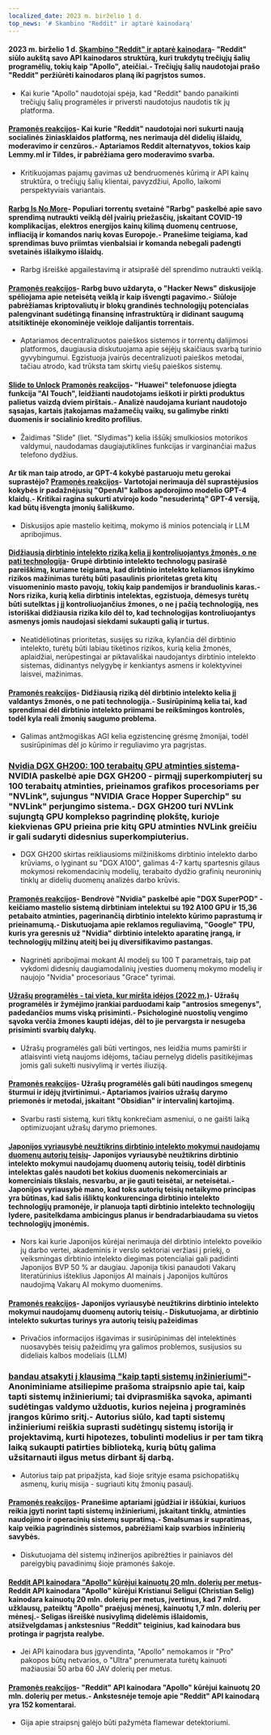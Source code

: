 ```yaml
---
localized_date: 2023 m. birželio 1 d.
top_news: '# Skambino "Reddit" ir aptarė kainodarą'
---
```




<CallToAction />

<Steps>

#### 2023 m. birželio 1 d. [Skambino "Reddit" ir aptarė kainodarą](https://old.reddit.com/r/apolloapp/comments/13ws4w3/had_a_call_with_reddit_to_discuss_pricing_bad/)- "Reddit" siūlo aukštą savo API kainodaros struktūrą, kuri trukdytų trečiųjų šalių programėlių, tokių kaip "Apollo", ateičiai.- Trečiųjų šalių naudotojai prašo "Reddit" peržiūrėti kainodaros planą iki pagrįstos sumos.

- Kai kurie "Apollo" naudotojai spėja, kad "Reddit" bando panaikinti trečiųjų šalių programėles ir priversti naudotojus naudotis tik jų platforma.

#### [Pramonės reakcijos](http://news.ycombinator.com/item?id=36141083)- Kai kurie "Reddit" naudotojai nori sukurti naują socialinės žiniasklaidos platformą, nes nerimauja dėl didelių išlaidų, moderavimo ir cenzūros.- Aptariamos Reddit alternatyvos, tokios kaip Lemmy.ml ir Tildes, ir pabrėžiama gero moderavimo svarba.

- Kritikuojamas pajamų gavimas už bendruomenės kūrimą ir API kainų struktūra, o trečiųjų šalių klientai, pavyzdžiui, Apollo, laikomi perspektyviais variantais.

#### [Rarbg Is No More](https://web.archive.org/web/20230531105653/https://rarbg.to/index80.php)- Populiari torrentų svetainė "Rarbg" paskelbė apie savo sprendimą nutraukti veiklą dėl įvairių priežasčių, įskaitant COVID-19 komplikacijas, elektros energijos kainų kilimą duomenų centruose, infliaciją ir komandos narių kovas Europoje.- Pranešime teigiama, kad sprendimas buvo priimtas vienbalsiai ir komanda nebegali padengti svetainės išlaikymo išlaidų.

- Rarbg išreiškė apgailestavimą ir atsiprašė dėl sprendimo nutraukti veiklą.

#### [Pramonės reakcijos](http://news.ycombinator.com/item?id=36136819)- Rarbg buvo uždaryta, o "Hacker News" diskusijoje spėliojama apie neteisėtą veiklą ir kaip išvengti pagavimo.- Siūloje pabrėžiamas kriptovaliutų ir blokų grandinės technologijų potencialas palengvinant sudėtingą finansinę infrastruktūrą ir didinant saugumą atsitiktinėje ekonominėje veikloje dalijantis torrentais.

- Aptariamos decentralizuotos paieškos sistemos ir torrentų dalijimosi platformos, daugiausia diskutuojama apie sėjėjų skaičiaus svarbą turinio gyvybingumui. Egzistuoja įvairūs decentralizuoti paieškos metodai, tačiau atrodo, kad trūksta tam skirtų viešų paieškos sistemų.

#### [Slide to Unlock](https://cs.uwaterloo.ca/~csk/slide/) [Pramonės reakcijos](http://news.ycombinator.com/item?id=36138304)- "Huawei" telefonuose įdiegta funkcija "AI Touch", leidžianti naudotojams ieškoti ir pirkti produktus palietus vaizdą dviem pirštais.- Analizė naudojama kuriant naudotojo sąsajas, kartais įtakojamas mažamečių vaikų, su galimybe rinkti duomenis ir socialinio kredito profilius.

- Žaidimas "Slide" (liet. "Slydimas") kelia iššūkį smulkiosios motorikos valdymui, naudodamas daugiajutiklines funkcijas ir varginančiai mažus telefono dydžius.

#### Ar tik man taip atrodo, ar GPT-4 kokybė pastaruoju metu gerokai suprastėjo? [Pramonės reakcijos](http://news.ycombinator.com/item?id=36134249)- Vartotojai nerimauja dėl suprastėjusios kokybės ir padažnėjusių "OpenAI" kalbos apdorojimo modelio GPT-4 klaidų.- Kritikai ragina sukurti atvirojo kodo "nesuderintą" GPT-4 versiją, kad būtų išvengta įmonių šališkumo.

- Diskusijos apie mastelio keitimą, mokymo iš minios potencialą ir LLM apribojimus.

#### [Didžiausią dirbtinio intelekto riziką kelia jį kontroliuojantys žmonės, o ne pati technologija](https://aisnakeoil.substack.com/p/is-avoiding-extinction-from-ai-really)- Grupė dirbtinio intelekto technologų pasirašė pareiškimą, kuriame teigiama, kad dirbtinio intelekto keliamos išnykimo rizikos mažinimas turėtų būti pasaulinis prioritetas greta kitų visuomeninio masto pavojų, tokių kaip pandemijos ir branduolinis karas.- Nors rizika, kurią kelia dirbtinis intelektas, egzistuoja, dėmesys turėtų būti sutelktas į jį kontroliuojančius žmones, o ne į pačią technologiją, nes istoriškai didžiausia rizika kilo dėl to, kad technologijas kontroliuojantys asmenys jomis naudojasi siekdami sukaupti galią ir turtus.

- Neatidėliotinas prioritetas, susijęs su rizika, kylančia dėl dirbtinio intelekto, turėtų būti labiau tikėtinos rizikos, kurią kelia žmonės, aplaidžiai, nerūpestingai ar piktavališkai naudojantys dirbtinio intelekto sistemas, didinantys nelygybę ir kenkiantys asmens ir kolektyvinei laisvei, mažinimas.

#### [Pramonės reakcijos](http://news.ycombinator.com/item?id=36139852)- Didžiausią riziką dėl dirbtinio intelekto kelia jį valdantys žmonės, o ne pati technologija.- Susirūpinimą kelia tai, kad sprendimai dėl dirbtinio intelekto priimami be reikšmingos kontrolės, todėl kyla reali žmonių saugumo problema.

- Galimas antžmogiškas AGI kelia egzistencinę grėsmę žmonijai, todėl susirūpinimas dėl jo kūrimo ir reguliavimo yra pagrįstas.

### [Nvidia DGX GH200: 100 terabaitų GPU atminties sistema](https://developer.nvidia.com/blog/announcing-nvidia-dgx-gh200-first-100-terabyte-gpu-memory-system/)- NVIDIA paskelbė apie DGX GH200 - pirmąjį superkompiuterį su 100 terabaitų atminties, prieinamos grafikos procesoriams per "NVLink", sujungus "NVIDIA Grace Hopper Superchip" su "NVLink" perjungimo sistema.- DGX GH200 turi NVLink sujungtą GPU komplekso pagrindinę plokštę, kurioje kiekvienas GPU prieina prie kitų GPU atminties NVLink greičiu ir gali sudaryti didesnius superkompiuterius.

- DGX GH200 skirtas reikliausioms milžiniškoms dirbtinio intelekto darbo krūviams, o lyginant su "DGX A100", galimas 4-7 kartų spartesnis gilaus mokymosi rekomendacinių modelių, terabaito dydžio grafinių neuroninių tinklų ar didelių duomenų analizės darbo krūvis.

#### [Pramonės reakcijos](http://news.ycombinator.com/item?id=36133226)- Bendrovė "Nvidia" paskelbė apie "DGX SuperPOD" - keičiamo mastelio sistemą dirbtiniam intelektui su 192 A100 GPU ir 15,36 petabaito atminties, pagerinančią dirbtinio intelekto kūrimo paprastumą ir prieinamumą.- Diskutuojama apie reklamos reguliavimą, "Google" TPU, kuris yra geresnis už "Nvidia" dirbtinio intelekto aparatinę įrangą, ir technologijų milžinų ateitį bei jų diversifikavimo pastangas.

- Nagrinėti apribojimai mokant AI modelį su 100 T parametrais, taip pat vykdomi didesnių daugiamodalinių įvesties duomenų mokymo modelių ir naujojo "Nvidia" procesoriaus "Grace" tyrimai.

#### [Užrašų programėlės - tai vieta, kur miršta idėjos (2022 m.)](https://www.reproof.app/blog/notes-apps-help-us-forget)- Užrašų programėlės ir žymėjimo įrankiai parduodami kaip "antrosios smegenys", padedančios mums viską prisiminti.- Psichologinė nuostolių vengimo sąvoka verčia žmones kaupti idėjas, dėl to jie pervargsta ir nesugeba prisiminti svarbių dalykų.

- Užrašų programėlės gali būti vertingos, nes leidžia mums pamiršti ir atlaisvinti vietą naujoms idėjoms, tačiau pernelyg didelis pasitikėjimas jomis gali sukelti nusivylimą ir vertės iliuziją.

#### [Pramonės reakcijos](http://news.ycombinator.com/item?id=36136179)- Užrašų programėlės gali būti naudingos smegenų šturmui ir idėjų įtvirtinimui.- Aptariamos įvairios užrašų darymo priemonės ir metodai, įskaitant "Obsidian" ir intervalinį kartojimą.

- Svarbu rasti sistemą, kuri tiktų konkrečiam asmeniui, o ne gaišti laiką optimizuojant užrašų darymo priemones.

#### [Japonijos vyriausybė neužtikrins dirbtinio intelekto mokymui naudojamų duomenų autorių teisių](https://technomancers.ai/japan-goes-all-in-copyright-doesnt-apply-to-ai-training/)- Japonijos vyriausybė neužtikrins dirbtinio intelekto mokymui naudojamų duomenų autorių teisių, todėl dirbtinis intelektas galės naudoti bet kokius duomenis nekomerciniais ar komerciniais tikslais, nesvarbu, ar jie gauti teisėtai, ar neteisėtai.- Japonijos vyriausybė mano, kad toks autorių teisių netaikymo principas yra būtinas, kad šalis išliktų konkurencinga dirbtinio intelekto technologijų pramonėje, ir planuoja tapti dirbtinio intelekto technologijų lydere, pasitelkdama ambicingus planus ir bendradarbiaudama su vietos technologijų įmonėmis.

- Nors kai kurie Japonijos kūrėjai nerimauja dėl dirbtinio intelekto poveikio jų darbo vertei, akademinis ir verslo sektoriai veržiasi į priekį, o veiksmingas dirbtinio intelekto diegimas potencialiai gali padidinti Japonijos BVP 50 % ar daugiau. Japonija tikisi panaudoti Vakarų literatūrinius išteklius Japonijos AI mainais į Japonijos kultūros naudojimą Vakarų AI mokymo duomenims.

#### [Pramonės reakcijos](http://news.ycombinator.com/item?id=36144241)- Japonijos vyriausybė neužtikrins dirbtinio intelekto mokymui naudojamų duomenų autorių teisių.- Diskutuojama, ar dirbtinio intelekto sukurtas turinys yra autorių teisių pažeidimas

- Privačios informacijos išgavimas ir susirūpinimas dėl intelektinės nuosavybės teisių pažeidimų yra galimos problemos, susijusios su dideliais kalbos modeliais (LLM)

### [bandau atsakyti į klausimą "kaip tapti sistemų inžinieriumi"](https://rachelbythebay.com/w/2023/05/30/eng/)- Anoniminiame atsiliepime prašoma straipsnio apie tai, kaip tapti sistemų inžinieriumi; tai dviprasmiška sąvoka, apimanti sudėtingas valdymo užduotis, kurios neįeina į programinės įrangos kūrimo sritį.- Autorius siūlo, kad tapti sistemų inžinieriumi reiškia suprasti sudėtingų sistemų istoriją ir projektavimą, kurti hipotezes, tobulinti modelius ir per tam tikrą laiką sukaupti patirties biblioteką, kurią būtų galima užsitarnauti ilgus metus dirbant šį darbą.

- Autorius taip pat pripažįsta, kad šioje srityje esama psichopatiškų asmenų, kurių misija - sugriauti kitų žmonių pasaulį.

#### [Pramonės reakcijos](http://news.ycombinator.com/item?id=36133263)- Pranešime aptariami įgūdžiai ir iššūkiai, kuriuos reikia įgyti norint tapti sistemų inžinieriumi, įskaitant tinklų, atminties naudojimo ir operacinių sistemų supratimą.- Smalsumas ir supratimas, kaip veikia pagrindinės sistemos, pabrėžiami kaip svarbios inžinierių savybės.

- Diskutuojama dėl sistemų inžinerijos apibrėžties ir painiavos dėl pareigybių pavadinimų šioje pramonės šakoje.

#### [Reddit API kainodara "Apollo" kūrėjui kainuotų 20 mln. dolerių per metus](https://daringfireball.net/linked/2023/05/31/reddit-apollo-api-pricing)- Reddit API kainodara "Apollo" kūrėjui Kristianui Seligui (Christian Selig) kainodara kainuotų 20 mln. dolerių per metus, įvertinus, kad 7 mlrd. užklausų, pateiktų "Apollo" praėjusį mėnesį, kainuotų 1,7 mln. dolerių per mėnesį.- Seligas išreiškė nusivylimą didelėmis išlaidomis, atsižvelgdamas į ankstesnius "Reddit" teiginius, kad kainodara bus protinga ir pagrįsta realybe.

- Jei API kainodara bus įgyvendinta, "Apollo" nemokamos ir "Pro" pakopos būtų netvarios, o "Ultra" prenumerata turėtų kainuoti mažiausiai 50 arba 60 JAV dolerių per metus.

#### [Pramonės reakcijos](http://news.ycombinator.com/item?id=36142285)- "Reddit" API kainodara "Apollo" kūrėjui kainuotų 20 mln. dolerių per metus.- Ankstesnėje temoje apie "Reddit" API kainodarą yra 152 komentarai.

- Gija apie straipsnį galėjo būti pažymėta flamewar detektoriumi.

</Steps>
